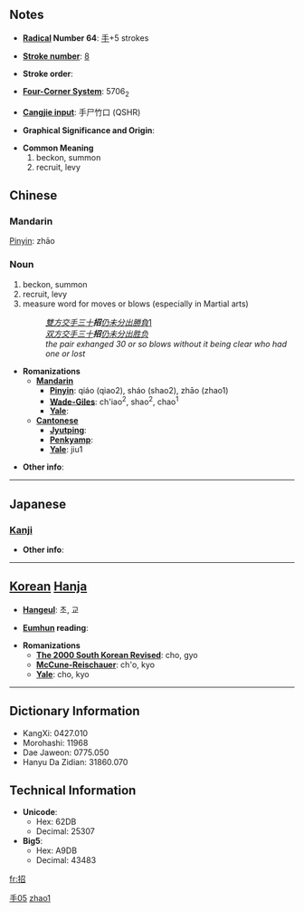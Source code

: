 {{zh-hanzi|{{zh-lookup|招}}}}

==Notes==

* '''[[Wiktionary:Chinese radical index| Radical]] Number 64''': [[Wiktionary:Chinese radical index 手|手]]+5 strokes

* '''[[Wiktionary:Chinese total strokes index|Stroke number]]''': [[Wiktionary:Chinese total strokes index 8|8]]

* '''Stroke order''': 

* '''[[Wiktionary:Chinese four corner index|Four-Corner System]]''': 5706<sub>2</sub>

* '''[[Wiktionary:Chinese Cangjie index|Cangjie input]]''': 手尸竹口 (QSHR)

* '''Graphical Significance and Origin''': 

* '''Common Meaning'''
*#beckon, summon
*# recruit, levy

==Chinese==
===Mandarin===
[[Pinyin]]: zhāo
===Noun===
# beckon, summon
# recruit, levy
# measure word for moves or blows (especially in Martial arts)
#: ''[[雙方]][[交]][[手]][[三]][[十]]'''招'''[[仍]][[未]][[分]][[出]][[勝]][[負]]''[http://140.111.34.46/cgi-bin/dict/GetContent.cgi?Database=dict&DocNum=106956&GraphicWord=yes&QueryString=招]
#: ''[[双方]][[交]][[手]][[三]][[十]]'''招'''[[仍]][[未]][[分]][[出]][[胜]][[负]]''
#: ''the pair exhanged 30 or so blows without it being clear who had one or lost''

* '''Romanizations'''
** '''[[Mandarin]]'''
*** '''[[Pinyin]]''': qiáo (qiao2), sháo (shao2), zhāo (zhao1)
*** '''[[Wade-Giles]]''': ch'iao<sup>2</sup>, shao<sup>2</sup>, chao<sup>1</sup>
*** '''[[Yale]]''': 
** '''[[Cantonese]]'''
*** '''[[Jyutping]]''':
*** '''[[Penkyamp]]''': 
*** '''[[Yale]]''': jiu1

* '''Other info''': 

[[Category:zh-tw:Martial arts|手05]]
[[Category:zh-cn:Martial arts|zhao1]]

----

==Japanese==
===[[Kanji]]===
{{kanji|on readings=[[しょう]] (shō), [[きょう]] (kyō)
|kun readings=[[まねく]] (maneku), [[まねき]] (maneki)
}}

* '''Other info''':  

----

== [[Korean]] [[Hanja]] ==

* '''[[Hangeul]]''': 초, 교

* '''[[Eumhun]] reading''': 

* '''Romanizations'''
** '''[[The 2000 South Korean Revised Romanization|The 2000 South Korean Revised]]''': cho, gyo
** '''[[McCune-Reischauer]]''': ch'o, kyo
** '''[[Yale]]''': cho, kyo

----

== Dictionary Information ==

* KangXi: 0427.010
* Morohashi: 11968
* Dae Jaweon: 0775.050
* Hanyu Da Zidian: 31860.070

== Technical Information ==

* '''Unicode''':
** Hex: 62DB
** Decimal: 25307
* '''Big5''':
** Hex: A9DB
** Decimal: 43483

[[fr:招]]